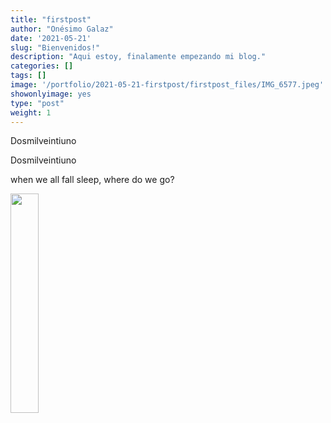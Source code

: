 ```yaml
---
title: "firstpost"
author: "Onésimo Galaz"
date: '2021-05-21'
slug: "Bienvenidos!"
description: "Aqui estoy, finalamente empezando mi blog." 
categories: []
tags: []
image: '/portfolio/2021-05-21-firstpost/firstpost_files/IMG_6577.jpeg'
showonlyimage: yes
type: "post"
weight: 1
---
```

 
Dosmilveintiuno
<!--more-->

Dosmilveintiuno 

when we all fall sleep, where do we go?

![](/portfolio/2021-05-21-firstpost/firstpost_files/IMG_5897.jpeg){width=30% height=30%}